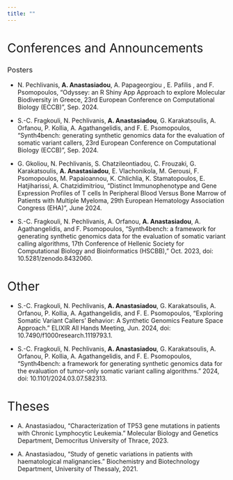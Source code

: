 ```yaml
---
title: ""
---
```


# [Conferences and Announcements]{style="font-weight:400;"}
### [Posters]{style="font-weight:400;"}

- N. Pechlivanis, **A. Anastasiadou**, A. Papageorgiou , E. Pafilis , and F. Psomopoulos, “Οdyssey: an R Shiny App Approach to explore Molecular Biodiversity in Greece, 23rd European Conference on Computational Biology (ECCB)”, Sep. 2024.

- S.-C. Fragkouli, N. Pechlivanis, **A. Anastasiadou**, G. Karakatsoulis, A. Orfanou, P. Kollia, A. Agathangelidis, and F. E. Psomopoulos, “Synth4bench: generating synthetic genomics data for the evaluation of somatic variant callers, 23rd European Conference on Computational Biology (ECCB)”, Sep. 2024.

- G. Gkoliou,  N. Pechlivanis,  S. Chatzileontiadou,  C. Frouzaki,  G. Karakatsoulis,  **A. Anastasiadou**,  E. Vlachonikola,  M. Gerousi,  F. Psomopoulos,  M. Papaioannou,  K. Chlichlia,  K. Stamatopoulos,  E. Hatjiharissi,  A. Chatzidimitriou, “Distinct Immunophenotype and Gene Expression Profiles of T cells In Peripheral Blood Versus Bone Marrow of Patients with Multiple Myeloma, 29th European Hematology Association Congress (EHA)”, June 2024.

- S.-C. Fragkouli, N. Pechlivanis, A. Orfanou, **A. Anastasiadou**, A. Agathangelidis, and F. Psomopoulos, “Synth4bench: a framework for generating synthetic genomics data for the evaluation of somatic variant calling algorithms, 17th Conference of Hellenic Society for Computational Biology and Bioinformatics (HSCBB),” Oct. 2023, doi: 10.5281/zenodo.8432060.


# [Other]{style="font-weight:400;"}
- S.-C. Fragkouli, N. Pechlivanis, **A. Anastasiadou**, G. Karakatsoulis, A. Orfanou, P. Kollia, A. Agathangelidis, and F. E. Psomopoulos, “Exploring Somatic Variant Callers’ Behavior: A Synthetic Genomics Feature Space Approach.” ELIXIR All Hands Meeting, Jun. 2024, doi: 10.7490/f1000research.1119793.1.

- S.-C. Fragkouli, N. Pechlivanis, **A. Anastasiadou**, G. Karakatsoulis, A. Orfanou, P. Kollia, A. Agathangelidis, and F. E. Psomopoulos, “Synth4bench: a framework for generating synthetic genomics data for the evaluation of tumor-only somatic variant calling algorithms.” 2024, doi: 10.1101/2024.03.07.582313.


# [Theses]{style="font-weight:400;"}
- A. Anastasiadou, “Characterization of TP53 gene mutations in patients with Chronic Lymphocytic Leukemia.”  Molecular Biology and Genetics Department, Democritus University of Thrace, 2023.

- A. Anastasiadou, “Study of genetic variations in patients with haematological malignancies.” Biochemistry and Biotechnology Department, University of Thessaly, 2021.



